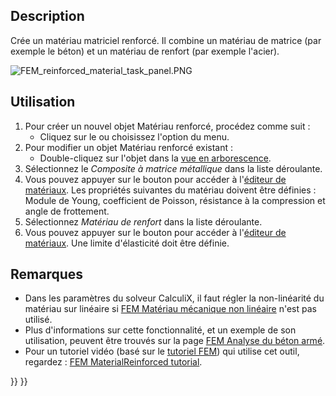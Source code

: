 <languages/>

{{Docnav/fr
|[[FEM_MaterialMechanicalNonlinear/fr|Mécanique non linéaire]]
|[[FEM_MaterialEditor/fr|Éditeur de matériaux]]
|[[FEM_Workbench/fr|Atelier FEM]]
|IconL=FEM_MaterialMechanicalNonlinear.svg
|IconR=FEM_MaterialEditor.svg
|IconC=Workbench_FEM.svg
}}

{{GuiCommandContainer
|
{{GuiCommand/fr
|Name=FEM MaterialReinforced
|Name/fr=FEM Matériau renforcé
|MenuLocation=Modèle → Matériaux → Matériau renforcé (type béton)
|Workbenches=[[FEM_Workbench/fr|FEM]]
|SeeAlso=[[FEM_tutorial/fr|FEM Tutoriel]]
}}
{{GuiCommandFemInfo/fr
|Solvers=CalculiX
}}
}}

==Description==

Crée un matériau matriciel renforcé. Il combine un matériau de matrice (par exemple le béton) et un matériau de renfort (par exemple l'acier).

[[File:FEM_reinforced_material_task_panel.PNG]]
{{Caption|Le panneau des tâches FEM pour les matériaux renforcés}}

<span id="Usage"></span>
==Utilisation==

# Pour créer un nouvel objet Matériau renforcé, procédez comme suit :
#* Cliquez sur le {{Button|[[Image:FEM MaterialReinforced.svg|16px]] [[FEM MaterialReinforced/fr|Matériau renforcé (type béton)]]}} ou choisissez l'option {{MenuCommand|Modèle → Matériaux → [[Image:FEM_MaterialReinforced.svg|16px]] Matériau renforcé (type béton)}} du menu.
# Pour modifier un objet Matériau renforcé existant :
#* Double-cliquez sur l'objet dans la [[Tree_view/fr|vue en arborescence]].
# Sélectionnez le ''Composite à matrice métallique'' dans la liste déroulante.
# Vous pouvez appuyer sur le bouton {{Button|Lancer l'éditeur}} pour accéder à l'[[Material_Edit/fr|éditeur de matériaux]]. Les propriétés suivantes du matériau doivent être définies : Module de Young, coefficient de Poisson, résistance à la compression et angle de frottement.
# Sélectionnez ''Matériau de renfort'' dans la liste déroulante.
# Vous pouvez appuyer sur le bouton {{Button|Lancer l'éditeur}} pour accéder à l'[[Material_Edit/fr|éditeur de matériaux]]. Une limite d'élasticité doit être définie.

<span id="Notes"></span>
==Remarques==

* Dans les paramètres du solveur CalculiX, il faut régler la non-linéarité du matériau sur linéaire si [[FEM_MaterialMechanicalNonlinear/fr|FEM Matériau mécanique non linéaire]] n'est pas utilisé.
* Plus d'informations sur cette fonctionnalité, et un exemple de son utilisation, peuvent être trouvés sur la page [[Analysis_of_reinforced_concrete_with_FEM/fr|FEM Analyse du béton armé]].
* Pour un tutoriel vidéo (basé sur le [[FEM_tutorial/fr|tutoriel FEM]]) qui utilise cet outil, regardez : [https://www.youtube.com/watch?v=SZTIqhfCSVc FEM MaterialReinforced tutorial].


{{Docnav/fr
|[[FEM_MaterialMechanicalNonlinear/fr|Mécanique non linéaire]]
|[[FEM_MaterialEditor/fr|Éditeur de matériaux]]
|[[FEM_Workbench/fr|Atelier FEM]]
|IconL=FEM_MaterialMechanicalNonlinear.svg
|IconR=FEM_MaterialEditor.svg
|IconC=Workbench_FEM.svg
}}

{{FEM Tools navi{{#translation:}}}}
{{Userdocnavi{{#translation:}}}}